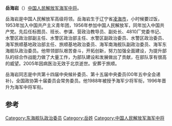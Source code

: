 '''岳海岩'''（{{bd|1937年||2005年|catIdx=}}）[[中国人民解放军海军中将|中国人民解放军海军中将]]。

岳海岩是中国人民解放军高级将领。岳海岩生于辽宁省[[凌海市|凌海市]]，小时候要过饭，1953年加入中国共产主义青年团，1956年参加中国人民解放军，同年加入中国共产党。先后任标图员、班长、参谋、营政治教导员、副处长、4810厂党委书记、水警区政治部副主任、水警区政治部主任、水警区副政治委员、水警区政治委员、海军旅顺基地政治部主任、旅顺基地政治委员、海军南海舰队副政治委员、海军东海舰队政治委员。他带领部队艰苦奋斗，开拓创新，努力加强全面建设，为提升部队的综合作战能力做了大量工作，为部队建设和发展做出了贡献，在部队享有很高的威望。2005年因病医治无效于北京逝世。安葬于旅顺。

岳海岩同志是中共第十四届中央候补委员、第十五届中央委员(00年五中全会递补)，全国政协第十届委员会常务委员。他1988年被授予海军少将军衔，1996年晋升为海军中将军衔。

== 参考 ==
{{reflist}}
{{start box}}
{{s-mil}}
{{succession box|[[连耀廷|连耀廷]]|[[刘卫东_(解放军)|刘卫东]]|[[中国人民解放军|中国人民解放军]][[东海舰队|东海舰队]]政治委员|1994年11月-2000年12月}}
{{end box}}
{{中国军事人物小作品}}

[[Category:东海舰队政治委员|Category:东海舰队政治委员]]
[[Category:岳姓|Category:岳姓]]
[[Category:中国人民解放军海军中将|Category:中国人民解放军海军中将]]